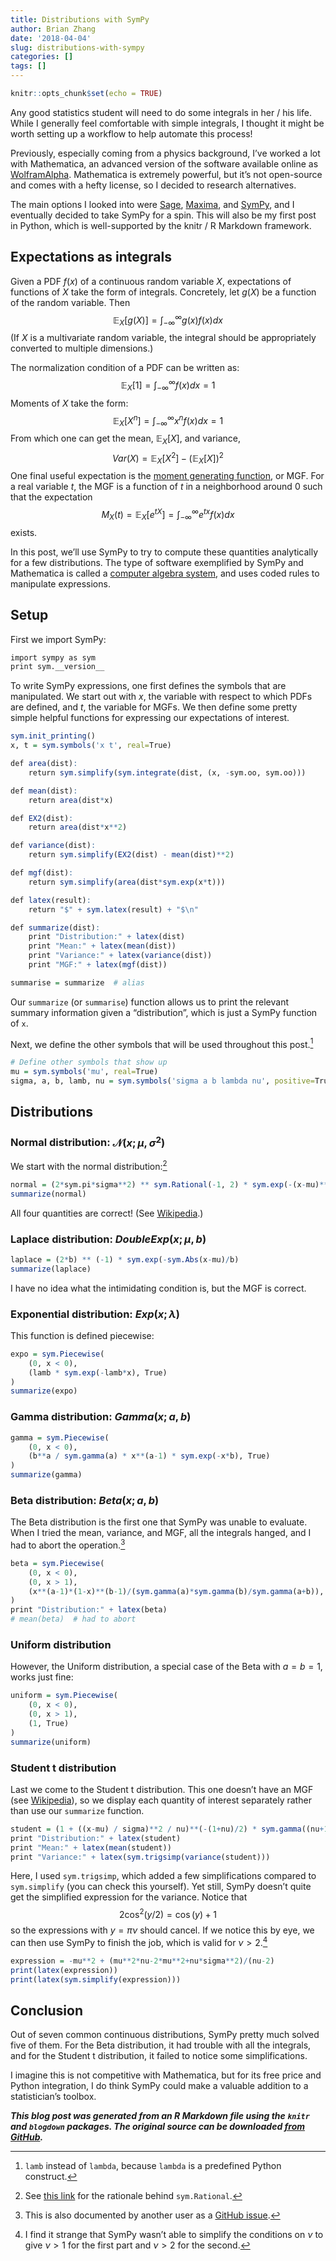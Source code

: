```yaml
---
title: Distributions with SymPy
author: Brian Zhang
date: '2018-04-04'
slug: distributions-with-sympy
categories: []
tags: []
---
```


```r
knitr::opts_chunk$set(echo = TRUE)
```

Any good statistics student will need to do some integrals in her / his life. While I generally feel comfortable with simple integrals, I thought it might be worth setting up a workflow to help automate this process!

Previously, especially coming from a physics background, I've worked a lot with Mathematica, an advanced version of the software available online as [WolframAlpha](https://www.wolframalpha.com/). Mathematica is extremely powerful, but it's not open-source and comes with a hefty license, so I decided to research alternatives.

The main options I looked into were [Sage](http://www.sagemath.org/), [Maxima](http://maxima.sourceforge.net/index.html), and [SymPy](http://www.sympy.org/en/index.html), and I eventually decided to take SymPy for a spin. This will also be my first post in Python, which is well-supported by the knitr / R Markdown framework.

## Expectations as integrals
Given a PDF $f(x)$ of a continuous random variable $X$, expectations of functions of $X$ take the form of integrals. Concretely, let $g(X)$ be a function of the random variable. Then
$$
\mathbb{E}_X[g(X)] = \int_{-\infty}^{\infty}g(x)f(x)dx
$$
(If $X$ is a multivariate random variable, the integral should be appropriately converted to multiple dimensions.)

The normalization condition of a PDF can be written as:
$$
\mathbb{E}_X[1] = \int_{-\infty}^{\infty}f(x)dx = 1
$$
Moments of $X$ take the form:
$$
\mathbb{E}_X[X^n] = \int_{-\infty}^{\infty}x^nf(x)dx = 1
$$
From which one can get the mean, $\mathbb{E}_X[X]$, and variance,
$$
Var(X) = \mathbb{E}_X[X^2] - (\mathbb{E}_X[X])^2
$$
One final useful expectation is the [moment generating function](https://en.wikipedia.org/wiki/Moment-generating_function), or MGF. For a real variable $t$, the MGF is a function of $t$ in a neighborhood around 0 such that the expectation
$$
M_X(t) = \mathbb{E}_X[e^{tX} ]= \int_{-\infty}^{\infty}e^{tx}f(x)dx
$$
exists.

In this post, we'll use SymPy to try to compute these quantities analytically for a few distributions. The type of software exemplified by SymPy and Mathematica is called a [computer algebra system](https://en.wikipedia.org/wiki/List_of_computer_algebra_systems), and uses coded rules to manipulate expressions.

## Setup
First we import SymPy:
```r
import sympy as sym
print sym.__version__
```

To write SymPy expressions, one first defines the symbols that are manipulated. We start out with $x$, the variable with respect to which PDFs are defined, and $t$, the variable for MGFs. We then define some pretty simple helpful functions for expressing our expectations of interest.
```r
sym.init_printing()
x, t = sym.symbols('x t', real=True)

def area(dist):
    return sym.simplify(sym.integrate(dist, (x, -sym.oo, sym.oo)))

def mean(dist):
    return area(dist*x)

def EX2(dist):
    return area(dist*x**2)

def variance(dist):
    return sym.simplify(EX2(dist) - mean(dist)**2)

def mgf(dist):
    return sym.simplify(area(dist*sym.exp(x*t)))

def latex(result):
    return "$" + sym.latex(result) + "$\n" 

def summarize(dist):
    print "Distribution:" + latex(dist)
    print "Mean:" + latex(mean(dist))
    print "Variance:" + latex(variance(dist))
    print "MGF:" + latex(mgf(dist))

summarise = summarize  # alias
```

Our `summarize` (or `summarise`) function allows us to print the relevant summary information given a "distribution", which is just a SymPy function of `x`.

Next, we define the other symbols that will be used throughout this post.^[`lamb` instead of `lambda`, because `lambda` is a predefined Python construct.]
```r
# Define other symbols that show up
mu = sym.symbols('mu', real=True)
sigma, a, b, lamb, nu = sym.symbols('sigma a b lambda nu', positive=True)
```

## Distributions

### Normal distribution: $\mathcal{N}(x; \mu, \sigma^2)$
We start with the normal distribution:^[See [this link](http://docs.sympy.org/latest/tutorial/gotchas.html#two-final-notes-and) for the rationale behind `sym.Rational`.]
```r
normal = (2*sym.pi*sigma**2) ** sym.Rational(-1, 2) * sym.exp(-(x-mu)**2/(2*sigma**2))
summarize(normal)
```

All four quantities are correct! (See [Wikipedia](https://en.wikipedia.org/wiki/Normal_distribution).)

### Laplace distribution: $DoubleExp(x; \mu, b)$
```r
laplace = (2*b) ** (-1) * sym.exp(-sym.Abs(x-mu)/b)
summarize(laplace)
```

I have no idea what the intimidating condition is, but the MGF is correct.

### Exponential distribution: $Exp(x; \lambda)$
This function is defined piecewise:
```r
expo = sym.Piecewise(
    (0, x < 0),
    (lamb * sym.exp(-lamb*x), True)
)
summarize(expo)
```

### Gamma distribution: $Gamma(x; a, b)$
```r
gamma = sym.Piecewise(
    (0, x < 0),
    (b**a / sym.gamma(a) * x**(a-1) * sym.exp(-x*b), True)
)
summarize(gamma)
```

### Beta distribution: $Beta(x; a, b)$
The Beta distribution is the first one that SymPy was unable to evaluate. When I tried the mean, variance, and MGF, all the integrals hanged, and I had to abort the operation.^[This is also documented by another user as a [GitHub issue](https://github.com/sympy/sympy/issues/11169).]
```r
beta = sym.Piecewise(
    (0, x < 0),
    (0, x > 1),
    (x**(a-1)*(1-x)**(b-1)/(sym.gamma(a)*sym.gamma(b)/sym.gamma(a+b)), True)
)
print "Distribution:" + latex(beta)
# mean(beta)  # had to abort
```

### Uniform distribution
However, the Uniform distribution, a special case of the Beta with $a = b = 1$, works just fine:
```r
uniform = sym.Piecewise(
    (0, x < 0),
    (0, x > 1),
    (1, True)
)
summarize(uniform)
```

### Student t distribution
Last we come to the Student t distribution. This one doesn't have an MGF (see [Wikipedia](https://en.wikipedia.org/wiki/Student%27s_t-distribution)), so we display each quantity of interest separately rather than use our `summarize` function.
```r
student = (1 + ((x-mu) / sigma)**2 / nu)**(-(1+nu)/2) * sym.gamma((nu+1)/2)/(sym.gamma(nu/2)*sym.sqrt(nu*sym.pi)*sigma)
print "Distribution:" + latex(student)
print "Mean:" + latex(mean(student))
print "Variance:" + latex(sym.trigsimp(variance(student)))
```

Here, I used `sym.trigsimp`, which added a few simplifications compared to `sym.simplify` (you can check this yourself). Yet still, SymPy doesn't quite get the simplified expression for the variance. Notice that
$$
2\cos^2(y/2) = \cos(y) + 1
$$
so the expressions with $y = \pi \nu$ should cancel. If we notice this by eye, we can then use SymPy to finish the job, which is valid for $\nu > 2$.^[I find it strange that SymPy wasn't able to simplify the conditions on $\nu$ to give $\nu > 1$ for the first part and $\nu > 2$ for the second.]

```r
expression = -mu**2 + (mu**2*nu-2*mu**2+nu*sigma**2)/(nu-2)
print(latex(expression))
print(latex(sym.simplify(expression)))
```

## Conclusion

Out of seven common continuous distributions, SymPy pretty much solved five of them. For the Beta distribution, it had trouble with all the integrals, and for the Student t distribution, it failed to notice some simplifications.

I imagine this is not competitive with Mathematica, but for its free price and Python integration, I do think SymPy could make a valuable addition to a statistician's toolbox.

***This blog post was generated from an R Markdown file using the `knitr` and `blogdown` packages. The original source can be downloaded [from GitHub](https://github.com/brianzhang01/brianzhang01.github.io/blob/master/post/2018-04-04-distributions-with-sympy.Rmd).***
